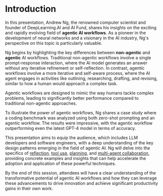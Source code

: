
# Introduction

In this presentation, Andrew Ng, the renowned computer scientist and founder of DeepLearning.AI and AI Fund, shares his insights on the exciting and rapidly evolving field of **agentic AI workflows**. As a pioneer in the development of neural networks and a visionary in the AI industry, Ng's perspective on this topic is particularly valuable.

Ng begins by highlighting the key differences between **non-agentic** and **agentic** AI workflows. Traditional non-agentic workflows involve a single prompt-response interaction, where the AI model generates an answer without any iterative refinement or self-reflection. In contrast, agentic workflows involve a more iterative and self-aware process, where the AI agent engages in activities like outlining, researching, drafting, and revising, similar to how a human would approach a complex task.

<Callout type="info">
Agentic workflows are designed to mimic the way humans tackle complex problems, leading to significantly better performance compared to traditional non-agentic approaches.
</Callout>

To illustrate the power of agentic workflows, Ng shares a case study where a coding benchmark was analyzed using both zero-shot prompting and an agentic workflow. The results were impressive, with the agentic workflow outperforming even the latest GPT-4 model in terms of accuracy.

This presentation aims to equip the audience, which includes LLM developers and software engineers, with a deep understanding of the key design patterns emerging in the field of agentic AI. Ng will delve into the specifics of [reflection](/introduction/reflection), [tool use](/introduction/tool-use), [planning](/introduction/planning), and [multi-agent collaboration](/introduction/multi-agent-collaboration), providing concrete examples and insights that can help accelerate the adoption and application of these powerful techniques.

By the end of this session, attendees will have a clear understanding of the transformative potential of agentic AI workflows and how they can leverage these advancements to drive innovation and achieve significant productivity gains in their own work.